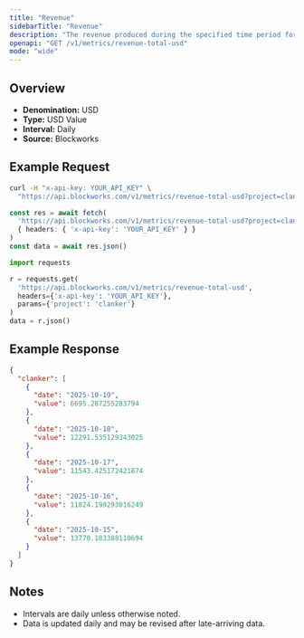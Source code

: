 ```yaml
---
title: "Revenue"
sidebarTitle: "Revenue"
description: "The revenue produced during the specified time period for given project."
openapi: "GET /v1/metrics/revenue-total-usd"
mode: "wide"
---
```


## Overview

- **Denomination:** USD
- **Type:** USD Value
- **Interval:** Daily
- **Source:** Blockworks

## Example Request

<CodeGroup>

```bash cURL
curl -H "x-api-key: YOUR_API_KEY" \
  "https://api.blockworks.com/v1/metrics/revenue-total-usd?project=clanker"
```

```typescript TypeScript
const res = await fetch(
  'https://api.blockworks.com/v1/metrics/revenue-total-usd?project=clanker',
  { headers: { 'x-api-key': 'YOUR_API_KEY' } }
)
const data = await res.json()
```

```python Python
import requests

r = requests.get(
  'https://api.blockworks.com/v1/metrics/revenue-total-usd',
  headers={'x-api-key': 'YOUR_API_KEY'},
  params={'project': 'clanker'}
)
data = r.json()
```

</CodeGroup>

## Example Response

```json
{
  "clanker": [
    {
      "date": "2025-10-19",
      "value": 6695.287255283794
    },
    {
      "date": "2025-10-18",
      "value": 12291.535129343025
    },
    {
      "date": "2025-10-17",
      "value": 11543.425172421874
    },
    {
      "date": "2025-10-16",
      "value": 11824.199293016249
    },
    {
      "date": "2025-10-15",
      "value": 13770.183388110694
    }
  ]
}
```

## Notes
- Intervals are daily unless otherwise noted.
- Data is updated daily and may be revised after late-arriving data.